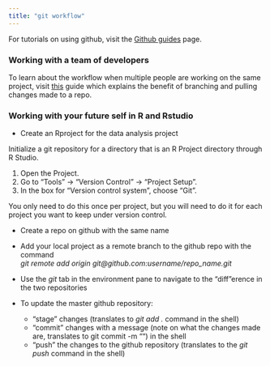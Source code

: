 ```yaml
---
title: "git workflow" 
---
```


For tutorials on  using github, visit the [Github guides](https://guides.github.com/) page.  

### Working with a team of developers  

To learn about the workflow when multiple people are working on the same project, visit [this](https://guides.github.com/introduction/flow/) guide which explains the benefit of branching and pulling changes made to a repo.  


### Working with your future self in R and Rstudio    

*  Create an Rproject for the data analysis project  

Initialize a git repository for a directory that is an R Project directory through R Studio.

1.  Open the Project.
2.  Go to “Tools” -> “Version Control” -> “Project Setup”.
3.  In the box for “Version control system”, choose “Git”.

You only need to do this once per project, but you will need to do it for each project you want to keep under version control.  

*  Create a repo on github with the same name  

*  Add your local project as a remote branch to the github repo with the command   
*git remote add origin git@github.com:username/repo_name.git*  

*  Use the *git* tab in the environment pane to navigate to the "diff"erence in the two repositories  

*   To update the master github repository:  
    *  "stage" changes (translates to _git add ._ command in the shell)
    *  "commit" changes with a message (note on what the changes made are, translates to git commit -m "") in the shell  
    *  "push" the changes to the  github repository (translates to the _git push_ command in the shell)  


